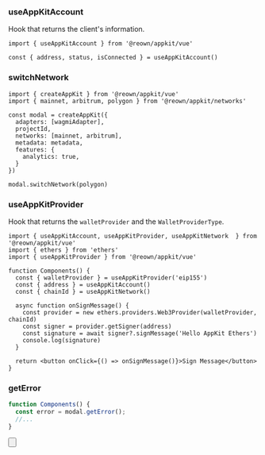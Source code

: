 
### useAppKitAccount

Hook that returns the client's information.

```tsx
import { useAppKitAccount } from '@reown/appkit/vue'

const { address, status, isConnected } = useAppKitAccount()
```

### switchNetwork

```tsx
import { createAppKit } from '@reown/appkit/vue'
import { mainnet, arbitrum, polygon } from '@reown/appkit/networks'

const modal = createAppKit({
  adapters: [wagmiAdapter],
  projectId,
  networks: [mainnet, arbitrum],
  metadata: metadata,
  features: {
    analytics: true,
  }
})

modal.switchNetwork(polygon)
```

### useAppKitProvider

Hook that returns the `walletProvider` and the `WalletProviderType`.

```tsx
import { useAppKitAccount, useAppKitProvider, useAppKitNetwork  } from '@reown/appkit/vue'
import { ethers } from 'ethers'
import { useAppKitProvider } from '@reown/appkit/vue'

function Components() {
  const { walletProvider } = useAppKitProvider('eip155')
  const { address } = useAppKitAccount()
  const { chainId } = useAppKitNetwork()

  async function onSignMessage() {
    const provider = new ethers.providers.Web3Provider(walletProvider, chainId)
    const signer = provider.getSigner(address)
    const signature = await signer?.signMessage('Hello AppKit Ethers')
    console.log(signature)
  }

  return <button onClick={() => onSignMessage()}>Sign Message</button>
}
```

### getError

```ts
function Components() {
  const error = modal.getError();
  //...
}
```

<Button
  name="Learn More About Ethers"
  url="https://docs.ethers.org/v6/getting-started/#starting-blockchain"
/>
